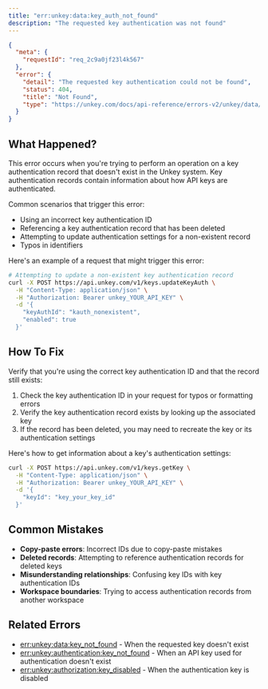 ```yaml
---
title: "err:unkey:data:key_auth_not_found"
description: "The requested key authentication was not found"
---
```



```json Example
{
  "meta": {
    "requestId": "req_2c9a0jf23l4k567"
  },
  "error": {
    "detail": "The requested key authentication could not be found",
    "status": 404,
    "title": "Not Found",
    "type": "https://unkey.com/docs/api-reference/errors-v2/unkey/data/key_auth_not_found"
  }
}
```

## What Happened?

This error occurs when you're trying to perform an operation on a key authentication record that doesn't exist in the Unkey system. Key authentication records contain information about how API keys are authenticated.

Common scenarios that trigger this error:
- Using an incorrect key authentication ID
- Referencing a key authentication record that has been deleted
- Attempting to update authentication settings for a non-existent record
- Typos in identifiers

Here's an example of a request that might trigger this error:

```bash
# Attempting to update a non-existent key authentication record
curl -X POST https://api.unkey.com/v1/keys.updateKeyAuth \
  -H "Content-Type: application/json" \
  -H "Authorization: Bearer unkey_YOUR_API_KEY" \
  -d '{
    "keyAuthId": "kauth_nonexistent",
    "enabled": true
  }'
```

## How To Fix

Verify that you're using the correct key authentication ID and that the record still exists:

1. Check the key authentication ID in your request for typos or formatting errors
2. Verify the key authentication record exists by looking up the associated key
3. If the record has been deleted, you may need to recreate the key or its authentication settings

Here's how to get information about a key's authentication settings:

```bash
curl -X POST https://api.unkey.com/v1/keys.getKey \
  -H "Content-Type: application/json" \
  -H "Authorization: Bearer unkey_YOUR_API_KEY" \
  -d '{
    "keyId": "key_your_key_id"
  }'
```

## Common Mistakes

- **Copy-paste errors**: Incorrect IDs due to copy-paste mistakes
- **Deleted records**: Attempting to reference authentication records for deleted keys
- **Misunderstanding relationships**: Confusing key IDs with key authentication IDs
- **Workspace boundaries**: Trying to access authentication records from another workspace

## Related Errors
- [err:unkey:data:key_not_found](./key_not_found) - When the requested key doesn't exist
- [err:unkey:authentication:key_not_found](../authentication/key_not_found) - When an API key used for authentication doesn't exist
- [err:unkey:authorization:key_disabled](../authorization/key_disabled) - When the authentication key is disabled
